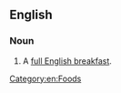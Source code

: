 ==English==

===Noun===
{{en-noun|head=[[full]] [[English]]|-|es}}

# {{context|idiomatic|lang=en}} A [[full English breakfast]].

[[Category:en:Foods]]